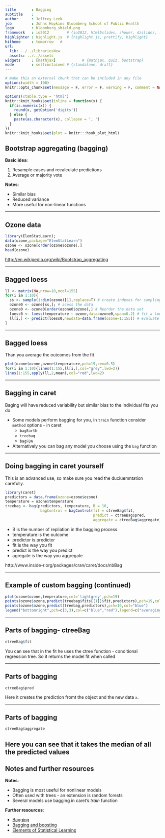 ```yaml
---
title       : Bagging
subtitle    : 
author      : Jeffrey Leek 
job         : Johns Hopkins Bloomberg School of Public Health
logo        : bloomberg_shield.png
framework   : io2012        # {io2012, html5slides, shower, dzslides, ...}
highlighter : highlight.js  # {highlight.js, prettify, highlight}
hitheme     : tomorrow   # 
url:
  lib: ../../librariesNew
  assets: ../../assets
widgets     : [mathjax]            # {mathjax, quiz, bootstrap}
mode        : selfcontained # {standalone, draft}
---
```



```r
# make this an external chunk that can be included in any file
options(width = 100)
knitr::opts_chunk$set(message = F, error = F, warning = F, comment = NA, fig.align = 'center', dpi = 100, tidy = F, cache=TRUE, cache.path = '.cache/', fig.path = 'fig/')

options(xtable.type = 'html')
knitr::knit_hooks$set(inline = function(x) {
  if(is.numeric(x)) {
    round(x, getOption('digits'))
  } else {
    paste(as.character(x), collapse = ', ')
  }
})
knitr::knit_hooks$set(plot = knitr:::hook_plot_html)
```


## Bootstrap aggregating (bagging)

__Basic idea__: 

1. Resample cases and recalculate predictions
2. Average or majority vote

__Notes__:

* Similar bias 
* Reduced variance
* More useful for non-linear functions


---

## Ozone data

```r
library(ElemStatLearn); 
data(ozone,package="ElemStatLearn")
ozone <- ozone[order(ozone$ozone),]
head(ozone)
```
[http://en.wikipedia.org/wiki/Bootstrap_aggregating](http://en.wikipedia.org/wiki/Bootstrap_aggregating)


---

## Bagged loess

```r
ll <- matrix(NA,nrow=10,ncol=155)
for(i in 1:10){
  ss <- sample(1:dim(ozone)[1],replace=T) # create indexes for sampling with replacemrnt
  ozone0 <- ozone[ss,]; # acess the data
  ozone0 <- ozone0[order(ozone0$ozone),] # Reorder the data set
  loess0 <- loess(temperature ~ ozone,data=ozone0,span=0.2) # fit a loess function - smooth curve, similar to splines; span is a measure of how smooth the for fit will be
  ll[i,] <- predict(loess0,newdata=data.frame(ozone=1:155)) # evaluate the model at points 1:155
}
```

---

## Bagged loess
Than you average the outcomes from the fit 
```r
plot(ozone$ozone,ozone$temperature,pch=19,cex=0.5)
for(i in 1:10){lines(1:155,ll[i,],col="grey",lwd=2)}
lines(1:155,apply(ll,2,mean),col="red",lwd=2)
```


---

## Bagging in caret

Baging will have reduced variability but similar bias to the individual fits you do

* Some models perform bagging for you, in `train` function consider `method` options - in caret
  * `bagEarth` 
  * `treebag`
  * `bagFDA`
* Alternatively you can bag any model you choose using the `bag` function

---

## Doing bagging in caret yourself

This is an advanced use, so make sure you read the duciuemntation carefully.

```r
library(caret)
predictors = data.frame(ozone=ozone$ozone)
temperature = ozone$temperature
treebag <- bag(predictors, temperature, B = 10,
                bagControl = bagControl(fit = ctreeBag$fit,
                                        predict = ctreeBag$pred,
                                        aggregate = ctreeBag$aggregate))
```

* B is the number of repliation in the bagging process
* temperature is the outcome
* predictor is predictor
* fit is the way you fit
* predict is the way you predict
* agregate is the way you aggregate

http://www.inside-r.org/packages/cran/caret/docs/nbBag


---

## Example of custom bagging (continued)

```r
plot(ozone$ozone,temperature,col='lightgrey',pch=19)
points(ozone$ozone,predict(treebag$fits[[1]]$fit,predictors),pch=19,col="red")
points(ozone$ozone,predict(treebag,predictors),pch=19,col="blue")
legend("bottomright",pch=c(3,3),col=c("blue","red"),legend=c("averaging from 10 fits", "The first fit"))
```




---

## Parts of bagging- ctreeBag

```r
ctreeBag$fit
```

You can see that in the fit he uses the ctree function - conditional regression tree.
So it returns the model fit when called

---

## Parts of bagging

```r
ctreeBag$pred
```

Here it creates the prediction fromt the object and the new data `x`.

---

## Parts of bagging

```r
ctreeBag$aggregate
```

Here you can see that it takes the median of all the predicted values
---

## Notes and further resources

__Notes__:

* Bagging is most useful for nonlinear models
* Often used with trees - an extension is random forests
* Several models use bagging in caret's _train_ function

__Further resources__:

* [Bagging](http://en.wikipedia.org/wiki/Bootstrap_aggregating)
* [Bagging and boosting](http://stat.ethz.ch/education/semesters/FS_2008/CompStat/sk-ch8.pdf)
* [Elements of Statistical Learning](http://www-stat.stanford.edu/~tibs/ElemStatLearn/)

